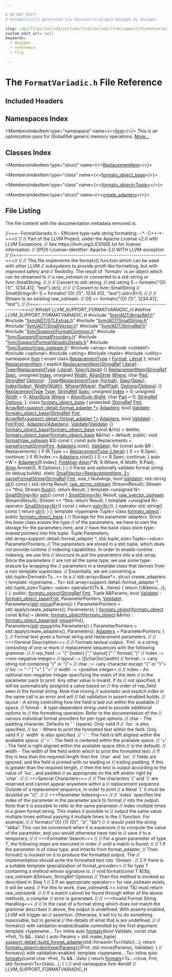```yaml
---

# DO NOT EDIT!
# Automatically generated via docusaurus-plugin-doxygen by Doxygen.

slug: /api/files/include/include/llvm/include/llvm/support/formatvariadic-h
custom_edit_url: null
keywords:
  - doxygen
  - reference
  - file

---
```





# The `FormatVariadic.h` File Reference

<DoxygenPage pluginConfig={pluginConfig}>



## Included Headers

<IncludesList>
<IncludesListItem
  filePath="llvm/ADT/ArrayRef.h"
  permalink="/docs/api/files/include/include/llvm/include/llvm/adt/arrayref-h"
  isLocal="true" />
<IncludesListItem
  filePath="llvm/ADT/STLExtras.h"
  permalink="/docs/api/files/include/include/llvm/include/llvm/adt/stlextras-h"
  isLocal="true" />
<IncludesListItem
  filePath="llvm/ADT/SmallString.h"
  permalink="/docs/api/files/include/include/llvm/include/llvm/adt/smallstring-h"
  isLocal="true" />
<IncludesListItem
  filePath="llvm/ADT/SmallVector.h"
  permalink="/docs/api/files/include/include/llvm/include/llvm/adt/smallvector-h"
  isLocal="true" />
<IncludesListItem
  filePath="llvm/ADT/StringRef.h"
  permalink="/docs/api/files/include/include/llvm/include/llvm/adt/stringref-h"
  isLocal="true" />
<IncludesListItem
  filePath="llvm/Support/FormatCommon.h"
  permalink="/docs/api/files/include/include/llvm/include/llvm/support/formatcommon-h"
  isLocal="true" />
<IncludesListItem
  filePath="llvm/Support/FormatProviders.h"
  permalink="/docs/api/files/include/include/llvm/include/llvm/support/formatproviders-h"
  isLocal="true" />
<IncludesListItem
  filePath="llvm/Support/FormatVariadicDetails.h"
  permalink="/docs/api/files/include/include/llvm/include/llvm/support/formatvariadicdetails-h"
  isLocal="true" />
<IncludesListItem
  filePath="llvm/Support/raw_ostream.h"
  permalink="/docs/api/files/include/include/llvm/include/llvm/support/raw-ostream-h"
  isLocal="true" />
<IncludesListItem
  filePath="array"
  permalink=""
  isLocal="false" />
<IncludesListItem
  filePath="cstddef"
  permalink=""
  isLocal="false" />
<IncludesListItem
  filePath="optional"
  permalink=""
  isLocal="false" />
<IncludesListItem
  filePath="string"
  permalink=""
  isLocal="false" />
<IncludesListItem
  filePath="tuple"
  permalink=""
  isLocal="false" />
<IncludesListItem
  filePath="utility"
  permalink=""
  isLocal="false" />
</IncludesList>

## Namespaces Index

<MembersIndex>

<MembersIndexItem
  type="namespace"
  name={<><a href="/docs/api/namespaces/llvm">llvm</a></>}>
This is an optimization pass for GlobalISel generic memory operations. <a href="/docs/api/namespaces/llvm/#details">More...</a>
</MembersIndexItem>

</MembersIndex>

## Classes Index

<MembersIndex>

<MembersIndexItem
  type="struct"
  name={<><a href="/docs/api/structs/llvm/replacementitem">ReplacementItem</a></>}>
</MembersIndexItem>

<MembersIndexItem
  type="class"
  name={<><a href="/docs/api/classes/llvm/formatv-object-base">formatv_object_base</a></>}>
</MembersIndexItem>

<MembersIndexItem
  type="class"
  name={<><a href="/docs/api/classes/llvm/formatv-object">formatv_object&lt;Tuple&gt;</a></>}>
</MembersIndexItem>

<MembersIndexItem
  type="struct"
  name={<><a href="/docs/api/structs/llvm/formatv-object/create-adapters">create_adapters</a></>}>
</MembersIndexItem>

</MembersIndex>


## File Listing

The file content with the documentation metadata removed is:

<ProgramListing>

<Link id="l00001" /><CodeLine lineNumber="1"><Highlight kind="comment">//===- FormatVariadic.h - Efficient type-safe string formatting --&#42;- C++-&#42;-===//</Highlight><Highlight kind="normal"></Highlight></CodeLine>
<Link id="l00002" /><CodeLine lineNumber="2"><Highlight kind="normal"></Highlight><Highlight kind="comment">//</Highlight><Highlight kind="normal"></Highlight></CodeLine>
<Link id="l00003" /><CodeLine lineNumber="3"><Highlight kind="normal"></Highlight><Highlight kind="comment">// Part of the LLVM Project, under the Apache License v2.0 with LLVM Exceptions.</Highlight><Highlight kind="normal"></Highlight></CodeLine>
<Link id="l00004" /><CodeLine lineNumber="4"><Highlight kind="normal"></Highlight><Highlight kind="comment">// See https://llvm.org/LICENSE.txt for license information.</Highlight><Highlight kind="normal"></Highlight></CodeLine>
<Link id="l00005" /><CodeLine lineNumber="5"><Highlight kind="normal"></Highlight><Highlight kind="comment">// SPDX-License-Identifier: Apache-2.0 WITH LLVM-exception</Highlight><Highlight kind="normal"></Highlight></CodeLine>
<Link id="l00006" /><CodeLine lineNumber="6"><Highlight kind="normal"></Highlight><Highlight kind="comment">//</Highlight><Highlight kind="normal"></Highlight></CodeLine>
<Link id="l00007" /><CodeLine lineNumber="7"><Highlight kind="normal"></Highlight><Highlight kind="comment">//===----------------------------------------------------------------------===//</Highlight><Highlight kind="normal"></Highlight></CodeLine>
<Link id="l00008" /><CodeLine lineNumber="8"><Highlight kind="normal"></Highlight><Highlight kind="comment">//</Highlight><Highlight kind="normal"></Highlight></CodeLine>
<Link id="l00009" /><CodeLine lineNumber="9"><Highlight kind="normal"></Highlight><Highlight kind="comment">// This file implements the formatv() function which can be used with other LLVM</Highlight><Highlight kind="normal"></Highlight></CodeLine>
<Link id="l00010" /><CodeLine lineNumber="10"><Highlight kind="normal"></Highlight><Highlight kind="comment">// subsystems to provide printf-like formatting, but with improved safety and</Highlight><Highlight kind="normal"></Highlight></CodeLine>
<Link id="l00011" /><CodeLine lineNumber="11"><Highlight kind="normal"></Highlight><Highlight kind="comment">// flexibility.  The result of &#96;formatv&#96; is an object which can be streamed to</Highlight><Highlight kind="normal"></Highlight></CodeLine>
<Link id="l00012" /><CodeLine lineNumber="12"><Highlight kind="normal"></Highlight><Highlight kind="comment">// a raw&#95;ostream or converted to a std::string or llvm::SmallString.</Highlight><Highlight kind="normal"></Highlight></CodeLine>
<Link id="l00013" /><CodeLine lineNumber="13"><Highlight kind="normal"></Highlight><Highlight kind="comment">//</Highlight><Highlight kind="normal"></Highlight></CodeLine>
<Link id="l00014" /><CodeLine lineNumber="14"><Highlight kind="normal"></Highlight><Highlight kind="comment">//   // Convert to std::string.</Highlight><Highlight kind="normal"></Highlight></CodeLine>
<Link id="l00015" /><CodeLine lineNumber="15"><Highlight kind="normal"></Highlight><Highlight kind="comment">//   std::string S = formatv(&quot;&#123;0&#125; &#123;1&#125;&quot;, 1234.412, &quot;test&quot;).str();</Highlight><Highlight kind="normal"></Highlight></CodeLine>
<Link id="l00016" /><CodeLine lineNumber="16"><Highlight kind="normal"></Highlight><Highlight kind="comment">//</Highlight><Highlight kind="normal"></Highlight></CodeLine>
<Link id="l00017" /><CodeLine lineNumber="17"><Highlight kind="normal"></Highlight><Highlight kind="comment">//   // Convert to llvm::SmallString</Highlight><Highlight kind="normal"></Highlight></CodeLine>
<Link id="l00018" /><CodeLine lineNumber="18"><Highlight kind="normal"></Highlight><Highlight kind="comment">//   SmallString&lt;8&gt; S = formatv(&quot;&#123;0&#125; &#123;1&#125;&quot;, 1234.412, &quot;test&quot;).sstr&lt;8&gt;();</Highlight><Highlight kind="normal"></Highlight></CodeLine>
<Link id="l00019" /><CodeLine lineNumber="19"><Highlight kind="normal"></Highlight><Highlight kind="comment">//</Highlight><Highlight kind="normal"></Highlight></CodeLine>
<Link id="l00020" /><CodeLine lineNumber="20"><Highlight kind="normal"></Highlight><Highlight kind="comment">//   // Stream to an existing raw&#95;ostream.</Highlight><Highlight kind="normal"></Highlight></CodeLine>
<Link id="l00021" /><CodeLine lineNumber="21"><Highlight kind="normal"></Highlight><Highlight kind="comment">//   OS &lt;&lt; formatv(&quot;&#123;0&#125; &#123;1&#125;&quot;, 1234.412, &quot;test&quot;);</Highlight><Highlight kind="normal"></Highlight></CodeLine>
<Link id="l00022" /><CodeLine lineNumber="22"><Highlight kind="normal"></Highlight><Highlight kind="comment">//</Highlight><Highlight kind="normal"></Highlight></CodeLine>
<Link id="l00023" /><CodeLine lineNumber="23"><Highlight kind="normal"></Highlight><Highlight kind="comment">//===----------------------------------------------------------------------===//</Highlight><Highlight kind="normal"></Highlight></CodeLine>
<Link id="l00024" /><CodeLine lineNumber="24"><Highlight kind="normal"></Highlight></CodeLine>
<Link id="l00025" /><CodeLine lineNumber="25"><Highlight kind="normal"></Highlight><Highlight kind="preprocessor">#ifndef LLVM&#95;SUPPORT&#95;FORMATVARIADIC&#95;H</Highlight><Highlight kind="normal"></Highlight></CodeLine>
<Link id="l00026" /><CodeLine lineNumber="26"><Highlight kind="normal"></Highlight><Highlight kind="preprocessor">#define LLVM&#95;SUPPORT&#95;FORMATVARIADIC&#95;H</Highlight><Highlight kind="normal"></Highlight></CodeLine>
<Link id="l00027" /><CodeLine lineNumber="27"><Highlight kind="normal"></Highlight></CodeLine>
<Link id="l00028" /><CodeLine lineNumber="28"><Highlight kind="normal"></Highlight><Highlight kind="preprocessor">#include &quot;<a href="/docs/api/files/include/include/llvm/include/llvm/adt/arrayref-h">llvm/ADT/ArrayRef.h</a>&quot;</Highlight><Highlight kind="normal"></Highlight></CodeLine>
<Link id="l00029" /><CodeLine lineNumber="29"><Highlight kind="normal"></Highlight><Highlight kind="preprocessor">#include &quot;<a href="/docs/api/files/include/include/llvm/include/llvm/adt/stlextras-h">llvm/ADT/STLExtras.h</a>&quot;</Highlight><Highlight kind="normal"></Highlight></CodeLine>
<Link id="l00030" /><CodeLine lineNumber="30"><Highlight kind="normal"></Highlight><Highlight kind="preprocessor">#include &quot;<a href="/docs/api/files/include/include/llvm/include/llvm/adt/smallstring-h">llvm/ADT/SmallString.h</a>&quot;</Highlight><Highlight kind="normal"></Highlight></CodeLine>
<Link id="l00031" /><CodeLine lineNumber="31"><Highlight kind="normal"></Highlight><Highlight kind="preprocessor">#include &quot;<a href="/docs/api/files/include/include/llvm/include/llvm/adt/smallvector-h">llvm/ADT/SmallVector.h</a>&quot;</Highlight><Highlight kind="normal"></Highlight></CodeLine>
<Link id="l00032" /><CodeLine lineNumber="32"><Highlight kind="normal"></Highlight><Highlight kind="preprocessor">#include &quot;<a href="/docs/api/files/include/include/llvm/include/llvm/adt/stringref-h">llvm/ADT/StringRef.h</a>&quot;</Highlight><Highlight kind="normal"></Highlight></CodeLine>
<Link id="l00033" /><CodeLine lineNumber="33"><Highlight kind="normal"></Highlight><Highlight kind="preprocessor">#include &quot;<a href="/docs/api/files/include/include/llvm/include/llvm/support/formatcommon-h">llvm/Support/FormatCommon.h</a>&quot;</Highlight><Highlight kind="normal"></Highlight></CodeLine>
<Link id="l00034" /><CodeLine lineNumber="34"><Highlight kind="normal"></Highlight><Highlight kind="preprocessor">#include &quot;<a href="/docs/api/files/include/include/llvm/include/llvm/support/formatproviders-h">llvm/Support/FormatProviders.h</a>&quot;</Highlight><Highlight kind="normal"></Highlight></CodeLine>
<Link id="l00035" /><CodeLine lineNumber="35"><Highlight kind="normal"></Highlight><Highlight kind="preprocessor">#include &quot;<a href="/docs/api/files/include/include/llvm/include/llvm/support/formatvariadicdetails-h">llvm/Support/FormatVariadicDetails.h</a>&quot;</Highlight><Highlight kind="normal"></Highlight></CodeLine>
<Link id="l00036" /><CodeLine lineNumber="36"><Highlight kind="normal"></Highlight><Highlight kind="preprocessor">#include &quot;<a href="/docs/api/files/include/include/llvm/include/llvm/support/raw-ostream-h">llvm/Support/raw&#95;ostream.h</a>&quot;</Highlight><Highlight kind="normal"></Highlight></CodeLine>
<Link id="l00037" /><CodeLine lineNumber="37"><Highlight kind="normal"></Highlight><Highlight kind="preprocessor">#include &lt;array&gt;</Highlight><Highlight kind="normal"></Highlight></CodeLine>
<Link id="l00038" /><CodeLine lineNumber="38"><Highlight kind="normal"></Highlight><Highlight kind="preprocessor">#include &lt;cstddef&gt;</Highlight><Highlight kind="normal"></Highlight></CodeLine>
<Link id="l00039" /><CodeLine lineNumber="39"><Highlight kind="normal"></Highlight><Highlight kind="preprocessor">#include &lt;optional&gt;</Highlight><Highlight kind="normal"></Highlight></CodeLine>
<Link id="l00040" /><CodeLine lineNumber="40"><Highlight kind="normal"></Highlight><Highlight kind="preprocessor">#include &lt;string&gt;</Highlight><Highlight kind="normal"></Highlight></CodeLine>
<Link id="l00041" /><CodeLine lineNumber="41"><Highlight kind="normal"></Highlight><Highlight kind="preprocessor">#include &lt;tuple&gt;</Highlight><Highlight kind="normal"></Highlight></CodeLine>
<Link id="l00042" /><CodeLine lineNumber="42"><Highlight kind="normal"></Highlight><Highlight kind="preprocessor">#include &lt;utility&gt;</Highlight><Highlight kind="normal"></Highlight></CodeLine>
<Link id="l00043" /><CodeLine lineNumber="43"><Highlight kind="normal"></Highlight></CodeLine>
<Link id="l00044" /><CodeLine lineNumber="44"><Highlight kind="normal"></Highlight><Highlight kind="keyword">namespace </Highlight><Highlight kind="normal"><a href="/docs/api/namespaces/llvm">llvm</a> &#123;</Highlight></CodeLine>
<Link id="l00045" /><CodeLine lineNumber="45"><Highlight kind="normal"></Highlight></CodeLine>
<Link id="l00046" /><CodeLine lineNumber="46" lineLink="/docs/api/namespaces/llvm/#ab7530cd22b8952cb41774507dd40c6f3a520d0db389f362bf79ef56ca0af3dcab"><Highlight kind="normal"></Highlight><Highlight kind="keyword">enum class</Highlight><Highlight kind="normal"> <a href="/docs/api/namespaces/llvm/#ab7530cd22b8952cb41774507dd40c6f3">ReplacementType</a> &#123; <a href="/docs/api/namespaces/llvm/#ab7530cd22b8952cb41774507dd40c6f3a520d0db389f362bf79ef56ca0af3dcab">Format</a>, <a href="/docs/api/namespaces/llvm/#ab7530cd22b8952cb41774507dd40c6f3ad7da1b76e5799f53a399b7a96ba67437">Literal</a> &#125;;</Highlight></CodeLine>
<Link id="l00047" /><CodeLine lineNumber="47"><Highlight kind="normal"></Highlight></CodeLine>
<Link id="l00048" /><CodeLine lineNumber="48" lineLink="/docs/api/structs/llvm/replacementitem"><Highlight kind="normal"></Highlight><Highlight kind="keyword">struct </Highlight><Highlight kind="normal"><a href="/docs/api/structs/llvm/replacementitem/#a50fb2c8a5cad6f67e1480022a3c579ef">ReplacementItem</a> &#123;</Highlight></CodeLine>
<Link id="l00049" /><CodeLine lineNumber="49" lineLink="/docs/api/structs/llvm/replacementitem/#a50fb2c8a5cad6f67e1480022a3c579ef"><Highlight kind="normal">  </Highlight><Highlight kind="keyword">explicit</Highlight><Highlight kind="normal"> <a href="/docs/api/structs/llvm/replacementitem/#a50fb2c8a5cad6f67e1480022a3c579ef">ReplacementItem</a>(<a href="/docs/api/classes/llvm/stringref">StringRef</a> <a href="/docs/api/namespaces/llvm/#ab7530cd22b8952cb41774507dd40c6f3ad7da1b76e5799f53a399b7a96ba67437">Literal</a>)</Highlight></CodeLine>
<Link id="l00050" /><CodeLine lineNumber="50"><Highlight kind="normal">      : <a href="/docs/api/structs/llvm/replacementitem/#aecd8934ecbef278d0bc51e2882329742">Type</a>(<a href="/docs/api/namespaces/llvm/#ab7530cd22b8952cb41774507dd40c6f3">ReplacementType</a>::<a href="/docs/api/namespaces/llvm/#ab7530cd22b8952cb41774507dd40c6f3ad7da1b76e5799f53a399b7a96ba67437">Literal</a>), <a href="/docs/api/structs/llvm/replacementitem/#af74d1bc812fb5e29c9d62214bfda267e">Spec</a>(<a href="/docs/api/namespaces/llvm/#ab7530cd22b8952cb41774507dd40c6f3ad7da1b76e5799f53a399b7a96ba67437">Literal</a>) &#123;&#125;</Highlight></CodeLine>
<Link id="l00051" /><CodeLine lineNumber="51" lineLink="/docs/api/structs/llvm/replacementitem/#ad01e73463b1e61aa46ad4500058dde88"><Highlight kind="normal">  <a href="/docs/api/structs/llvm/replacementitem/#ad01e73463b1e61aa46ad4500058dde88">ReplacementItem</a>(<a href="/docs/api/classes/llvm/stringref">StringRef</a> <a href="/docs/api/structs/llvm/replacementitem/#af74d1bc812fb5e29c9d62214bfda267e">Spec</a>, </Highlight><Highlight kind="keywordtype">unsigned</Highlight><Highlight kind="normal"> <a href="/docs/api/structs/llvm/replacementitem/#a15b126dea4b958287fbf7082a5b07810">Index</a>, </Highlight><Highlight kind="keywordtype">unsigned</Highlight><Highlight kind="normal"> <a href="/docs/api/structs/llvm/replacementitem/#a7713c86ec87c24d10b938ce323d70858">Width</a>,</Highlight></CodeLine>
<Link id="l00052" /><CodeLine lineNumber="52"><Highlight kind="normal">                  <a href="/docs/api/namespaces/llvm/#a2554a96c67bdd7d0a62855a844ec55b0">AlignStyle</a> <a href="/docs/api/structs/llvm/replacementitem/#a90e110a31237911dc9a78bfe5d054be6">Where</a>, </Highlight><Highlight kind="keywordtype">char</Highlight><Highlight kind="normal"> <a href="/docs/api/structs/llvm/replacementitem/#acf1f31c89c9525af4f2168c8d240a5cb">Pad</a>, <a href="/docs/api/classes/llvm/stringref">StringRef</a> <a href="/docs/api/structs/llvm/replacementitem/#a635fe74171d923f4b96088492bf1d488">Options</a>)</Highlight></CodeLine>
<Link id="l00053" /><CodeLine lineNumber="53"><Highlight kind="normal">      : <a href="/docs/api/structs/llvm/replacementitem/#aecd8934ecbef278d0bc51e2882329742">Type</a>(<a href="/docs/api/namespaces/llvm/#ab7530cd22b8952cb41774507dd40c6f3">ReplacementType</a>::<a href="/docs/api/namespaces/llvm/#ab7530cd22b8952cb41774507dd40c6f3a520d0db389f362bf79ef56ca0af3dcab">Format</a>), <a href="/docs/api/structs/llvm/replacementitem/#af74d1bc812fb5e29c9d62214bfda267e">Spec</a>(<a href="/docs/api/structs/llvm/replacementitem/#af74d1bc812fb5e29c9d62214bfda267e">Spec</a>), <a href="/docs/api/structs/llvm/replacementitem/#a15b126dea4b958287fbf7082a5b07810">Index</a>(<a href="/docs/api/structs/llvm/replacementitem/#a15b126dea4b958287fbf7082a5b07810">Index</a>), <a href="/docs/api/structs/llvm/replacementitem/#a7713c86ec87c24d10b938ce323d70858">Width</a>(<a href="/docs/api/structs/llvm/replacementitem/#a7713c86ec87c24d10b938ce323d70858">Width</a>),</Highlight></CodeLine>
<Link id="l00054" /><CodeLine lineNumber="54"><Highlight kind="normal">        <a href="/docs/api/structs/llvm/replacementitem/#a90e110a31237911dc9a78bfe5d054be6">Where</a>(<a href="/docs/api/structs/llvm/replacementitem/#a90e110a31237911dc9a78bfe5d054be6">Where</a>), <a href="/docs/api/structs/llvm/replacementitem/#acf1f31c89c9525af4f2168c8d240a5cb">Pad</a>(<a href="/docs/api/structs/llvm/replacementitem/#acf1f31c89c9525af4f2168c8d240a5cb">Pad</a>), <a href="/docs/api/structs/llvm/replacementitem/#a635fe74171d923f4b96088492bf1d488">Options</a>(<a href="/docs/api/structs/llvm/replacementitem/#a635fe74171d923f4b96088492bf1d488">Options</a>) &#123;&#125;</Highlight></CodeLine>
<Link id="l00055" /><CodeLine lineNumber="55"><Highlight kind="normal"></Highlight></CodeLine>
<Link id="l00056" /><CodeLine lineNumber="56" lineLink="/docs/api/structs/llvm/replacementitem/#aecd8934ecbef278d0bc51e2882329742"><Highlight kind="normal">  <a href="/docs/api/namespaces/llvm/#ab7530cd22b8952cb41774507dd40c6f3">ReplacementType</a> <a href="/docs/api/structs/llvm/replacementitem/#aecd8934ecbef278d0bc51e2882329742">Type</a>;</Highlight></CodeLine>
<Link id="l00057" /><CodeLine lineNumber="57" lineLink="/docs/api/structs/llvm/replacementitem/#af74d1bc812fb5e29c9d62214bfda267e"><Highlight kind="normal">  <a href="/docs/api/classes/llvm/stringref">StringRef</a> <a href="/docs/api/structs/llvm/replacementitem/#af74d1bc812fb5e29c9d62214bfda267e">Spec</a>;</Highlight></CodeLine>
<Link id="l00058" /><CodeLine lineNumber="58" lineLink="/docs/api/structs/llvm/replacementitem/#a15b126dea4b958287fbf7082a5b07810"><Highlight kind="normal">  </Highlight><Highlight kind="keywordtype">unsigned</Highlight><Highlight kind="normal"> <a href="/docs/api/structs/llvm/replacementitem/#a15b126dea4b958287fbf7082a5b07810">Index</a> = 0;</Highlight></CodeLine>
<Link id="l00059" /><CodeLine lineNumber="59" lineLink="/docs/api/structs/llvm/replacementitem/#a7713c86ec87c24d10b938ce323d70858"><Highlight kind="normal">  </Highlight><Highlight kind="keywordtype">unsigned</Highlight><Highlight kind="normal"> <a href="/docs/api/structs/llvm/replacementitem/#a7713c86ec87c24d10b938ce323d70858">Width</a> = 0;</Highlight></CodeLine>
<Link id="l00060" /><CodeLine lineNumber="60" lineLink="/docs/api/structs/llvm/replacementitem/#a90e110a31237911dc9a78bfe5d054be6"><Highlight kind="normal">  <a href="/docs/api/namespaces/llvm/#a2554a96c67bdd7d0a62855a844ec55b0">AlignStyle</a> <a href="/docs/api/structs/llvm/replacementitem/#a90e110a31237911dc9a78bfe5d054be6">Where</a> = <a href="/docs/api/namespaces/llvm/#a2554a96c67bdd7d0a62855a844ec55b0a92b09c7c48c520c3c55e497875da437c">AlignStyle::Right</a>;</Highlight></CodeLine>
<Link id="l00061" /><CodeLine lineNumber="61" lineLink="/docs/api/structs/llvm/replacementitem/#acf1f31c89c9525af4f2168c8d240a5cb"><Highlight kind="normal">  </Highlight><Highlight kind="keywordtype">char</Highlight><Highlight kind="normal"> <a href="/docs/api/structs/llvm/replacementitem/#acf1f31c89c9525af4f2168c8d240a5cb">Pad</a> = 0;</Highlight></CodeLine>
<Link id="l00062" /><CodeLine lineNumber="62" lineLink="/docs/api/structs/llvm/replacementitem/#a635fe74171d923f4b96088492bf1d488"><Highlight kind="normal">  <a href="/docs/api/classes/llvm/stringref">StringRef</a> <a href="/docs/api/structs/llvm/replacementitem/#a635fe74171d923f4b96088492bf1d488">Options</a>;</Highlight></CodeLine>
<Link id="l00063" /><CodeLine lineNumber="63"><Highlight kind="normal">&#125;;</Highlight></CodeLine>
<Link id="l00064" /><CodeLine lineNumber="64"><Highlight kind="normal"></Highlight></CodeLine>
<Link id="l00065" /><CodeLine lineNumber="65" lineLink="/docs/api/classes/llvm/formatv-object-base"><Highlight kind="normal"></Highlight><Highlight kind="keyword">class </Highlight><Highlight kind="normal"><a href="/docs/api/classes/llvm/formatv-object-base/#a5ecf8eb658bde7495b1e140fc67668d4">formatv&#95;object&#95;base</a> &#123;</Highlight></CodeLine>
<Link id="l00066" /><CodeLine lineNumber="66"><Highlight kind="normal"></Highlight><Highlight kind="keyword">protected</Highlight><Highlight kind="normal">:</Highlight></CodeLine>
<Link id="l00067" /><CodeLine lineNumber="67" lineLink="/docs/api/classes/llvm/formatv-object-base/#a454b6b825ab87db9fd04519ef66825dd"><Highlight kind="normal">  <a href="/docs/api/classes/llvm/stringref">StringRef</a> <a href="/docs/api/classes/llvm/formatv-object-base/#a454b6b825ab87db9fd04519ef66825dd">Fmt</a>;</Highlight></CodeLine>
<Link id="l00068" /><CodeLine lineNumber="68" lineLink="/docs/api/classes/llvm/formatv-object-base/#a9c3d07d59e6f327f85e31c78a38db685"><Highlight kind="normal">  <a href="/docs/api/classes/llvm/arrayref">ArrayRef&lt;support::detail::format&#95;adapter &#42;&gt;</a> <a href="/docs/api/classes/llvm/formatv-object-base/#a9c3d07d59e6f327f85e31c78a38db685">Adapters</a>;</Highlight></CodeLine>
<Link id="l00069" /><CodeLine lineNumber="69" lineLink="/docs/api/classes/llvm/formatv-object-base/#a03e52ddd60b2a1047b17ad0c5c5122dc"><Highlight kind="normal">  </Highlight><Highlight kind="keywordtype">bool</Highlight><Highlight kind="normal"> <a href="/docs/api/classes/llvm/formatv-object-base/#a03e52ddd60b2a1047b17ad0c5c5122dc">Validate</a>;</Highlight></CodeLine>
<Link id="l00070" /><CodeLine lineNumber="70"><Highlight kind="normal"></Highlight></CodeLine>
<Link id="l00071" /><CodeLine lineNumber="71" lineLink="/docs/api/classes/llvm/formatv-object-base/#a5ecf8eb658bde7495b1e140fc67668d4"><Highlight kind="normal">  <a href="/docs/api/classes/llvm/formatv-object-base/#a5ecf8eb658bde7495b1e140fc67668d4">formatv&#95;object&#95;base</a>(<a href="/docs/api/classes/llvm/stringref">StringRef</a> <a href="/docs/api/classes/llvm/formatv-object-base/#a454b6b825ab87db9fd04519ef66825dd">Fmt</a>,</Highlight></CodeLine>
<Link id="l00072" /><CodeLine lineNumber="72"><Highlight kind="normal">                      <a href="/docs/api/classes/llvm/arrayref">ArrayRef&lt;support::detail::format&#95;adapter &#42;&gt;</a> <a href="/docs/api/classes/llvm/formatv-object-base/#a9c3d07d59e6f327f85e31c78a38db685">Adapters</a>,</Highlight></CodeLine>
<Link id="l00073" /><CodeLine lineNumber="73"><Highlight kind="normal">                      </Highlight><Highlight kind="keywordtype">bool</Highlight><Highlight kind="normal"> <a href="/docs/api/classes/llvm/formatv-object-base/#a03e52ddd60b2a1047b17ad0c5c5122dc">Validate</a>)</Highlight></CodeLine>
<Link id="l00074" /><CodeLine lineNumber="74"><Highlight kind="normal">      : <a href="/docs/api/classes/llvm/formatv-object-base/#a454b6b825ab87db9fd04519ef66825dd">Fmt</a>(<a href="/docs/api/classes/llvm/formatv-object-base/#a454b6b825ab87db9fd04519ef66825dd">Fmt</a>), <a href="/docs/api/classes/llvm/formatv-object-base/#a9c3d07d59e6f327f85e31c78a38db685">Adapters</a>(<a href="/docs/api/classes/llvm/formatv-object-base/#a9c3d07d59e6f327f85e31c78a38db685">Adapters</a>), <a href="/docs/api/classes/llvm/formatv-object-base/#a03e52ddd60b2a1047b17ad0c5c5122dc">Validate</a>(<a href="/docs/api/classes/llvm/formatv-object-base/#a03e52ddd60b2a1047b17ad0c5c5122dc">Validate</a>) &#123;&#125;</Highlight></CodeLine>
<Link id="l00075" /><CodeLine lineNumber="75"><Highlight kind="normal"></Highlight></CodeLine>
<Link id="l00076" /><CodeLine lineNumber="76" lineLink="/docs/api/classes/llvm/formatv-object-base/#aa5c21ad581f8118b36c74491bb6e6e55"><Highlight kind="normal">  <a href="/docs/api/classes/llvm/formatv-object-base/#aa5c21ad581f8118b36c74491bb6e6e55">formatv&#95;object&#95;base</a>(<a href="/docs/api/classes/llvm/formatv-object-base/#a5ecf8eb658bde7495b1e140fc67668d4">formatv&#95;object&#95;base</a> </Highlight><Highlight kind="keyword">const</Highlight><Highlight kind="normal"> &amp;rhs) = </Highlight><Highlight kind="keyword">delete</Highlight><Highlight kind="normal">;</Highlight></CodeLine>
<Link id="l00077" /><CodeLine lineNumber="77" lineLink="/docs/api/classes/llvm/formatv-object-base/#a1fbeebe4e188bdddf6cfec3f89f7c6fd"><Highlight kind="normal">  <a href="/docs/api/classes/llvm/formatv-object-base/#a1fbeebe4e188bdddf6cfec3f89f7c6fd">formatv&#95;object&#95;base</a>(<a href="/docs/api/classes/llvm/formatv-object-base/#a5ecf8eb658bde7495b1e140fc67668d4">formatv&#95;object&#95;base</a> &amp;&amp;rhs) = </Highlight><Highlight kind="keywordflow">default</Highlight><Highlight kind="normal">;</Highlight></CodeLine>
<Link id="l00078" /><CodeLine lineNumber="78"><Highlight kind="normal"></Highlight></CodeLine>
<Link id="l00079" /><CodeLine lineNumber="79"><Highlight kind="normal"></Highlight><Highlight kind="keyword">public</Highlight><Highlight kind="normal">:</Highlight></CodeLine>
<Link id="l00080" /><CodeLine lineNumber="80" lineLink="/docs/api/classes/llvm/formatv-object-base/#a1909dc6f7823cf0b4c30885197406471"><Highlight kind="normal">  </Highlight><Highlight kind="keywordtype">void</Highlight><Highlight kind="normal"> <a href="/docs/api/classes/llvm/formatv-object-base/#a1909dc6f7823cf0b4c30885197406471">format</a>(<a href="/docs/api/classes/llvm/raw-ostream">raw&#95;ostream</a> &amp;S)</Highlight><Highlight kind="keyword"> const </Highlight><Highlight kind="normal">&#123;</Highlight></CodeLine>
<Link id="l00081" /><CodeLine lineNumber="81"><Highlight kind="normal">    </Highlight><Highlight kind="keyword">const</Highlight><Highlight kind="normal"> </Highlight><Highlight kind="keyword">auto</Highlight><Highlight kind="normal"> Replacements = <a href="/docs/api/classes/llvm/formatv-object-base/#a3daaa42a47524368df5608cccd1f6b66">parseFormatString</a>(<a href="/docs/api/classes/llvm/formatv-object-base/#a454b6b825ab87db9fd04519ef66825dd">Fmt</a>, <a href="/docs/api/classes/llvm/formatv-object-base/#a9c3d07d59e6f327f85e31c78a38db685">Adapters</a>.size(), <a href="/docs/api/classes/llvm/formatv-object-base/#a03e52ddd60b2a1047b17ad0c5c5122dc">Validate</a>);</Highlight></CodeLine>
<Link id="l00082" /><CodeLine lineNumber="82"><Highlight kind="normal">    </Highlight><Highlight kind="keywordflow">for</Highlight><Highlight kind="normal"> (</Highlight><Highlight kind="keyword">const</Highlight><Highlight kind="normal"> </Highlight><Highlight kind="keyword">auto</Highlight><Highlight kind="normal"> &amp;R : Replacements) &#123;</Highlight></CodeLine>
<Link id="l00083" /><CodeLine lineNumber="83"><Highlight kind="normal">      </Highlight><Highlight kind="keywordflow">if</Highlight><Highlight kind="normal"> (R.Type == <a href="/docs/api/namespaces/llvm/#ab7530cd22b8952cb41774507dd40c6f3ad7da1b76e5799f53a399b7a96ba67437">ReplacementType::Literal</a>) &#123;</Highlight></CodeLine>
<Link id="l00084" /><CodeLine lineNumber="84"><Highlight kind="normal">        S &lt;&lt; R.Spec;</Highlight></CodeLine>
<Link id="l00085" /><CodeLine lineNumber="85"><Highlight kind="normal">        </Highlight><Highlight kind="keywordflow">continue</Highlight><Highlight kind="normal">;</Highlight></CodeLine>
<Link id="l00086" /><CodeLine lineNumber="86"><Highlight kind="normal">      &#125;</Highlight></CodeLine>
<Link id="l00087" /><CodeLine lineNumber="87"><Highlight kind="normal">      </Highlight><Highlight kind="keywordflow">if</Highlight><Highlight kind="normal"> (R.Index &gt;= <a href="/docs/api/classes/llvm/formatv-object-base/#a9c3d07d59e6f327f85e31c78a38db685">Adapters</a>.size()) &#123;</Highlight></CodeLine>
<Link id="l00088" /><CodeLine lineNumber="88"><Highlight kind="normal">        S &lt;&lt; R.Spec;</Highlight></CodeLine>
<Link id="l00089" /><CodeLine lineNumber="89"><Highlight kind="normal">        </Highlight><Highlight kind="keywordflow">continue</Highlight><Highlight kind="normal">;</Highlight></CodeLine>
<Link id="l00090" /><CodeLine lineNumber="90"><Highlight kind="normal">      &#125;</Highlight></CodeLine>
<Link id="l00091" /><CodeLine lineNumber="91"><Highlight kind="normal"></Highlight></CodeLine>
<Link id="l00092" /><CodeLine lineNumber="92"><Highlight kind="normal">      </Highlight><Highlight kind="keyword">auto</Highlight><Highlight kind="normal"> &#42;W = <a href="/docs/api/classes/llvm/formatv-object-base/#a9c3d07d59e6f327f85e31c78a38db685">Adapters</a>&#91;R.Index&#93;;</Highlight></CodeLine>
<Link id="l00093" /><CodeLine lineNumber="93"><Highlight kind="normal"></Highlight></CodeLine>
<Link id="l00094" /><CodeLine lineNumber="94"><Highlight kind="normal">      <a href="/docs/api/structs/llvm/fmtalign">FmtAlign</a> <a href="/docs/api/structs/llvm/align">Align</a>(&#42;W, R.Where, R.Width, R.Pad);</Highlight></CodeLine>
<Link id="l00095" /><CodeLine lineNumber="95"><Highlight kind="normal">      <a href="/docs/api/structs/llvm/align">Align</a>.format(S, R.Options);</Highlight></CodeLine>
<Link id="l00096" /><CodeLine lineNumber="96"><Highlight kind="normal">    &#125;</Highlight></CodeLine>
<Link id="l00097" /><CodeLine lineNumber="97"><Highlight kind="normal">  &#125;</Highlight></CodeLine>
<Link id="l00098" /><CodeLine lineNumber="98"><Highlight kind="normal"></Highlight></CodeLine>
<Link id="l00099" /><CodeLine lineNumber="99"><Highlight kind="normal">  </Highlight><Highlight kind="comment">// Parse and optionally validate format string (in debug builds).</Highlight><Highlight kind="normal"></Highlight></CodeLine>
<Link id="l00100" /><CodeLine lineNumber="100"><Highlight kind="normal">  </Highlight><Highlight kind="keyword">static</Highlight><Highlight kind="normal"> <a href="/docs/api/classes/llvm/smallvector">SmallVector&lt;ReplacementItem, 2&gt;</a></Highlight></CodeLine>
<Link id="l00101" /><CodeLine lineNumber="101"><Highlight kind="normal">  <a href="/docs/api/classes/llvm/formatv-object-base/#a3daaa42a47524368df5608cccd1f6b66">parseFormatString</a>(<a href="/docs/api/classes/llvm/stringref">StringRef</a> <a href="/docs/api/classes/llvm/formatv-object-base/#a454b6b825ab87db9fd04519ef66825dd">Fmt</a>, </Highlight><Highlight kind="keywordtype">size&#95;t</Highlight><Highlight kind="normal"> NumArgs, </Highlight><Highlight kind="keywordtype">bool</Highlight><Highlight kind="normal"> <a href="/docs/api/classes/llvm/formatv-object-base/#a03e52ddd60b2a1047b17ad0c5c5122dc">Validate</a>);</Highlight></CodeLine>
<Link id="l00102" /><CodeLine lineNumber="102"><Highlight kind="normal"></Highlight></CodeLine>
<Link id="l00103" /><CodeLine lineNumber="103" lineLink="/docs/api/classes/llvm/formatv-object-base/#aaaf577b5205c929de4042770a32a9517"><Highlight kind="normal">  std::string <a href="/docs/api/classes/llvm/formatv-object-base/#aaaf577b5205c929de4042770a32a9517">str</a>()</Highlight><Highlight kind="keyword"> const </Highlight><Highlight kind="normal">&#123;</Highlight></CodeLine>
<Link id="l00104" /><CodeLine lineNumber="104"><Highlight kind="normal">    std::string Result;</Highlight></CodeLine>
<Link id="l00105" /><CodeLine lineNumber="105"><Highlight kind="normal">    <a href="/docs/api/classes/llvm/raw-string-ostream">raw&#95;string&#95;ostream</a> Stream(Result);</Highlight></CodeLine>
<Link id="l00106" /><CodeLine lineNumber="106"><Highlight kind="normal">    Stream &lt;&lt; &#42;</Highlight><Highlight kind="keyword">this</Highlight><Highlight kind="normal">;</Highlight></CodeLine>
<Link id="l00107" /><CodeLine lineNumber="107"><Highlight kind="normal">    Stream.<a href="/docs/api/classes/llvm/raw-ostream/#a520bdf57dfe3e73abb53d482893f0a27">flush</a>();</Highlight></CodeLine>
<Link id="l00108" /><CodeLine lineNumber="108"><Highlight kind="normal">    </Highlight><Highlight kind="keywordflow">return</Highlight><Highlight kind="normal"> Result;</Highlight></CodeLine>
<Link id="l00109" /><CodeLine lineNumber="109"><Highlight kind="normal">  &#125;</Highlight></CodeLine>
<Link id="l00110" /><CodeLine lineNumber="110"><Highlight kind="normal"></Highlight></CodeLine>
<Link id="l00111" /><CodeLine lineNumber="111" lineLink="/docs/api/classes/llvm/formatv-object-base/#ac64f67e3ce4b19a97cf56329d93808f7"><Highlight kind="normal">  </Highlight><Highlight kind="keyword">template</Highlight><Highlight kind="normal"> &lt;</Highlight><Highlight kind="keywordtype">unsigned</Highlight><Highlight kind="normal"> N&gt; <a href="/docs/api/classes/llvm/smallstring">SmallString&lt;N&gt;</a> <a href="/docs/api/classes/llvm/formatv-object-base/#ac64f67e3ce4b19a97cf56329d93808f7">sstr</a>()</Highlight><Highlight kind="keyword"> const </Highlight><Highlight kind="normal">&#123;</Highlight></CodeLine>
<Link id="l00112" /><CodeLine lineNumber="112"><Highlight kind="normal">    <a href="/docs/api/classes/llvm/smallstring">SmallString&lt;N&gt;</a> Result;</Highlight></CodeLine>
<Link id="l00113" /><CodeLine lineNumber="113"><Highlight kind="normal">    <a href="/docs/api/classes/llvm/raw-svector-ostream">raw&#95;svector&#95;ostream</a> Stream(Result);</Highlight></CodeLine>
<Link id="l00114" /><CodeLine lineNumber="114"><Highlight kind="normal">    Stream &lt;&lt; &#42;</Highlight><Highlight kind="keyword">this</Highlight><Highlight kind="normal">;</Highlight></CodeLine>
<Link id="l00115" /><CodeLine lineNumber="115"><Highlight kind="normal">    </Highlight><Highlight kind="keywordflow">return</Highlight><Highlight kind="normal"> Result;</Highlight></CodeLine>
<Link id="l00116" /><CodeLine lineNumber="116"><Highlight kind="normal">  &#125;</Highlight></CodeLine>
<Link id="l00117" /><CodeLine lineNumber="117"><Highlight kind="normal"></Highlight></CodeLine>
<Link id="l00118" /><CodeLine lineNumber="118" lineLink="/docs/api/classes/llvm/formatv-object-base/#a049f9b544d4b25131f1315ade59ae85c"><Highlight kind="normal">  </Highlight><Highlight kind="keyword">template</Highlight><Highlight kind="normal"> &lt;</Highlight><Highlight kind="keywordtype">unsigned</Highlight><Highlight kind="normal"> N&gt; </Highlight><Highlight kind="keyword">operator</Highlight><Highlight kind="normal"> <a href="/docs/api/classes/llvm/smallstring">SmallString&lt;N&gt;</a>()</Highlight><Highlight kind="keyword"> const </Highlight><Highlight kind="normal">&#123; </Highlight><Highlight kind="keywordflow">return</Highlight><Highlight kind="normal"> <a href="/docs/api/classes/llvm/formatv-object-base/#ac64f67e3ce4b19a97cf56329d93808f7">sstr&lt;N&gt;</a>(); &#125;</Highlight></CodeLine>
<Link id="l00119" /><CodeLine lineNumber="119"><Highlight kind="normal"></Highlight></CodeLine>
<Link id="l00120" /><CodeLine lineNumber="120" lineLink="/docs/api/classes/llvm/formatv-object-base/#a55fca63540d9b9771aab2e2ef22102cd"><Highlight kind="normal">  </Highlight><Highlight kind="keyword">operator</Highlight><Highlight kind="normal"> std::string()</Highlight><Highlight kind="keyword"> const </Highlight><Highlight kind="normal">&#123; </Highlight><Highlight kind="keywordflow">return</Highlight><Highlight kind="normal"> <a href="/docs/api/classes/llvm/formatv-object-base/#aaaf577b5205c929de4042770a32a9517">str</a>(); &#125;</Highlight></CodeLine>
<Link id="l00121" /><CodeLine lineNumber="121"><Highlight kind="normal">&#125;;</Highlight></CodeLine>
<Link id="l00122" /><CodeLine lineNumber="122"><Highlight kind="normal"></Highlight></CodeLine>
<Link id="l00123" /><CodeLine lineNumber="123" lineLink="/docs/api/classes/llvm/formatv-object"><Highlight kind="normal"></Highlight><Highlight kind="keyword">template</Highlight><Highlight kind="normal"> &lt;</Highlight><Highlight kind="keyword">typename</Highlight><Highlight kind="normal"> Tuple&gt; </Highlight><Highlight kind="keyword">class </Highlight><Highlight kind="normal"><a href="/docs/api/classes/llvm/formatv-object/#a974591deeb830e3934264cf6b34fefbe">formatv&#95;object</a> : </Highlight><Highlight kind="keyword">public</Highlight><Highlight kind="normal"> <a href="/docs/api/classes/llvm/formatv-object-base/#a5ecf8eb658bde7495b1e140fc67668d4">formatv&#95;object&#95;base</a> &#123;</Highlight></CodeLine>
<Link id="l00124" /><CodeLine lineNumber="124"><Highlight kind="normal">  </Highlight><Highlight kind="comment">// Storage for the parameter adapters.  Since the base class erases the type</Highlight><Highlight kind="normal"></Highlight></CodeLine>
<Link id="l00125" /><CodeLine lineNumber="125"><Highlight kind="normal">  </Highlight><Highlight kind="comment">// of the parameters, we have to own the storage for the parameters here, and</Highlight><Highlight kind="normal"></Highlight></CodeLine>
<Link id="l00126" /><CodeLine lineNumber="126"><Highlight kind="normal">  </Highlight><Highlight kind="comment">// have the base class store type-erased pointers into this tuple.</Highlight><Highlight kind="normal"></Highlight></CodeLine>
<Link id="l00127" /><CodeLine lineNumber="127"><Highlight kind="normal">  Tuple Parameters;</Highlight></CodeLine>
<Link id="l00128" /><CodeLine lineNumber="128"><Highlight kind="normal">  std::array&lt;support::detail::format&#95;adapter &#42;, std::tuple&#95;size&lt;Tuple&gt;::value&gt;</Highlight></CodeLine>
<Link id="l00129" /><CodeLine lineNumber="129"><Highlight kind="normal">      ParameterPointers;</Highlight></CodeLine>
<Link id="l00130" /><CodeLine lineNumber="130"><Highlight kind="normal"></Highlight></CodeLine>
<Link id="l00131" /><CodeLine lineNumber="131"><Highlight kind="normal">  </Highlight><Highlight kind="comment">// The parameters are stored in a std::tuple, which does not provide runtime</Highlight><Highlight kind="normal"></Highlight></CodeLine>
<Link id="l00132" /><CodeLine lineNumber="132"><Highlight kind="normal">  </Highlight><Highlight kind="comment">// indexing capabilities.  In order to enable runtime indexing, we use this</Highlight><Highlight kind="normal"></Highlight></CodeLine>
<Link id="l00133" /><CodeLine lineNumber="133"><Highlight kind="normal">  </Highlight><Highlight kind="comment">// structure to put the parameters into a std::array.  Since the parameters</Highlight><Highlight kind="normal"></Highlight></CodeLine>
<Link id="l00134" /><CodeLine lineNumber="134"><Highlight kind="normal">  </Highlight><Highlight kind="comment">// are not all the same type, we use some type-erasure by wrapping the</Highlight><Highlight kind="normal"></Highlight></CodeLine>
<Link id="l00135" /><CodeLine lineNumber="135"><Highlight kind="normal">  </Highlight><Highlight kind="comment">// parameters in a template class that derives from a non-template superclass.</Highlight><Highlight kind="normal"></Highlight></CodeLine>
<Link id="l00136" /><CodeLine lineNumber="136"><Highlight kind="normal">  </Highlight><Highlight kind="comment">// Essentially, we are converting a std::tuple&lt;Derived&lt;Ts...&gt;&gt; to a</Highlight><Highlight kind="normal"></Highlight></CodeLine>
<Link id="l00137" /><CodeLine lineNumber="137"><Highlight kind="normal">  </Highlight><Highlight kind="comment">// std::array&lt;Base&#42;&gt;.</Highlight><Highlight kind="normal"></Highlight></CodeLine>
<Link id="l00138" /><CodeLine lineNumber="138"><Highlight kind="normal">  </Highlight><Highlight kind="keyword">struct </Highlight><Highlight kind="normal">create&#95;adapters &#123;</Highlight></CodeLine>
<Link id="l00139" /><CodeLine lineNumber="139"><Highlight kind="normal">    </Highlight><Highlight kind="keyword">template</Highlight><Highlight kind="normal"> &lt;</Highlight><Highlight kind="keyword">typename</Highlight><Highlight kind="normal">... Ts&gt;</Highlight></CodeLine>
<Link id="l00140" /><CodeLine lineNumber="140"><Highlight kind="normal">    std::array&lt;support::detail::format&#95;adapter &#42;, std::tuple&#95;size&lt;Tuple&gt;::value&gt;</Highlight></CodeLine>
<Link id="l00141" /><CodeLine lineNumber="141"><Highlight kind="normal">    operator()(Ts &amp;...Items) &#123;</Highlight></CodeLine>
<Link id="l00142" /><CodeLine lineNumber="142"><Highlight kind="normal">      </Highlight><Highlight kind="keywordflow">return</Highlight><Highlight kind="normal"> &#123;&#123;&amp;Items...&#125;&#125;;</Highlight></CodeLine>
<Link id="l00143" /><CodeLine lineNumber="143"><Highlight kind="normal">    &#125;</Highlight></CodeLine>
<Link id="l00144" /><CodeLine lineNumber="144"><Highlight kind="normal">  &#125;;</Highlight></CodeLine>
<Link id="l00145" /><CodeLine lineNumber="145"><Highlight kind="normal"></Highlight></CodeLine>
<Link id="l00146" /><CodeLine lineNumber="146"><Highlight kind="normal"></Highlight><Highlight kind="keyword">public</Highlight><Highlight kind="normal">:</Highlight></CodeLine>
<Link id="l00147" /><CodeLine lineNumber="147" lineLink="/docs/api/classes/llvm/formatv-object/#a974591deeb830e3934264cf6b34fefbe"><Highlight kind="normal">  <a href="/docs/api/classes/llvm/formatv-object/#a974591deeb830e3934264cf6b34fefbe">formatv&#95;object</a>(<a href="/docs/api/classes/llvm/stringref">StringRef</a> <a href="/docs/api/classes/llvm/formatv-object-base/#a454b6b825ab87db9fd04519ef66825dd">Fmt</a>, Tuple &amp;&amp;Params, </Highlight><Highlight kind="keywordtype">bool</Highlight><Highlight kind="normal"> <a href="/docs/api/classes/llvm/formatv-object-base/#a03e52ddd60b2a1047b17ad0c5c5122dc">Validate</a>)</Highlight></CodeLine>
<Link id="l00148" /><CodeLine lineNumber="148"><Highlight kind="normal">      : <a href="/docs/api/classes/llvm/formatv-object-base/#a5ecf8eb658bde7495b1e140fc67668d4">formatv&#95;object&#95;base</a>(<a href="/docs/api/classes/llvm/formatv-object-base/#a454b6b825ab87db9fd04519ef66825dd">Fmt</a>, ParameterPointers, <a href="/docs/api/classes/llvm/formatv-object-base/#a03e52ddd60b2a1047b17ad0c5c5122dc">Validate</a>),</Highlight></CodeLine>
<Link id="l00149" /><CodeLine lineNumber="149"><Highlight kind="normal">        Parameters(<a href="/docs/api/namespaces/std">std</a>::<a href="/docs/api/namespaces/llvm/#abfc9c7ecf70f66901e439f7c04ef3dbb">move</a>(Params)) &#123;</Highlight></CodeLine>
<Link id="l00150" /><CodeLine lineNumber="150"><Highlight kind="normal">    ParameterPointers = std::apply(create&#95;adapters(), Parameters);</Highlight></CodeLine>
<Link id="l00151" /><CodeLine lineNumber="151"><Highlight kind="normal">  &#125;</Highlight></CodeLine>
<Link id="l00152" /><CodeLine lineNumber="152"><Highlight kind="normal"></Highlight></CodeLine>
<Link id="l00153" /><CodeLine lineNumber="153" lineLink="/docs/api/classes/llvm/formatv-object/#aa2b5769d941dbf30c32568d432162952"><Highlight kind="normal">  <a href="/docs/api/classes/llvm/formatv-object/#aa2b5769d941dbf30c32568d432162952">formatv&#95;object</a>(<a href="/docs/api/classes/llvm/formatv-object/#a974591deeb830e3934264cf6b34fefbe">formatv&#95;object</a> </Highlight><Highlight kind="keyword">const</Highlight><Highlight kind="normal"> &amp;rhs) = </Highlight><Highlight kind="keyword">delete</Highlight><Highlight kind="normal">;</Highlight></CodeLine>
<Link id="l00154" /><CodeLine lineNumber="154"><Highlight kind="normal"></Highlight></CodeLine>
<Link id="l00155" /><CodeLine lineNumber="155" lineLink="/docs/api/classes/llvm/formatv-object/#a3b24fb21aee12344fdaba1a14e3d7459"><Highlight kind="normal">  <a href="/docs/api/classes/llvm/formatv-object/#a3b24fb21aee12344fdaba1a14e3d7459">formatv&#95;object</a>(<a href="/docs/api/classes/llvm/formatv-object/#a974591deeb830e3934264cf6b34fefbe">formatv&#95;object</a> &amp;&amp;rhs)</Highlight></CodeLine>
<Link id="l00156" /><CodeLine lineNumber="156"><Highlight kind="normal">      : <a href="/docs/api/classes/llvm/formatv-object-base/#a5ecf8eb658bde7495b1e140fc67668d4">formatv&#95;object&#95;base</a>(<a href="/docs/api/namespaces/std">std</a>::<a href="/docs/api/namespaces/llvm/#abfc9c7ecf70f66901e439f7c04ef3dbb">move</a>(rhs)),</Highlight></CodeLine>
<Link id="l00157" /><CodeLine lineNumber="157"><Highlight kind="normal">        Parameters(<a href="/docs/api/namespaces/std">std</a>::<a href="/docs/api/namespaces/llvm/#abfc9c7ecf70f66901e439f7c04ef3dbb">move</a>(rhs.Parameters)) &#123;</Highlight></CodeLine>
<Link id="l00158" /><CodeLine lineNumber="158"><Highlight kind="normal">    ParameterPointers = std::apply(create&#95;adapters(), Parameters);</Highlight></CodeLine>
<Link id="l00159" /><CodeLine lineNumber="159"><Highlight kind="normal">    <a href="/docs/api/classes/llvm/formatv-object-base/#a9c3d07d59e6f327f85e31c78a38db685">Adapters</a> = ParameterPointers;</Highlight></CodeLine>
<Link id="l00160" /><CodeLine lineNumber="160"><Highlight kind="normal">  &#125;</Highlight></CodeLine>
<Link id="l00161" /><CodeLine lineNumber="161"><Highlight kind="normal">&#125;;</Highlight></CodeLine>
<Link id="l00162" /><CodeLine lineNumber="162"><Highlight kind="normal"></Highlight></CodeLine>
<Link id="l00163" /><CodeLine lineNumber="163"><Highlight kind="normal"></Highlight><Highlight kind="comment">// Format text given a format string and replacement parameters.</Highlight><Highlight kind="normal"></Highlight></CodeLine>
<Link id="l00164" /><CodeLine lineNumber="164"><Highlight kind="normal"></Highlight><Highlight kind="comment">//</Highlight><Highlight kind="normal"></Highlight></CodeLine>
<Link id="l00165" /><CodeLine lineNumber="165"><Highlight kind="normal"></Highlight><Highlight kind="comment">// ===General Description===</Highlight><Highlight kind="normal"></Highlight></CodeLine>
<Link id="l00166" /><CodeLine lineNumber="166"><Highlight kind="normal"></Highlight><Highlight kind="comment">//</Highlight><Highlight kind="normal"></Highlight></CodeLine>
<Link id="l00167" /><CodeLine lineNumber="167"><Highlight kind="normal"></Highlight><Highlight kind="comment">// Formats textual output.  &#96;Fmt&#96; is a string consisting of one or more</Highlight><Highlight kind="normal"></Highlight></CodeLine>
<Link id="l00168" /><CodeLine lineNumber="168"><Highlight kind="normal"></Highlight><Highlight kind="comment">// replacement sequences with the following grammar:</Highlight><Highlight kind="normal"></Highlight></CodeLine>
<Link id="l00169" /><CodeLine lineNumber="169"><Highlight kind="normal"></Highlight><Highlight kind="comment">//</Highlight><Highlight kind="normal"></Highlight></CodeLine>
<Link id="l00170" /><CodeLine lineNumber="170"><Highlight kind="normal"></Highlight><Highlight kind="comment">// rep&#95;field ::= &quot;&#123;&quot; &#91;index&#93; &#91;&quot;,&quot; layout&#93; &#91;&quot;:&quot; format&#93; &quot;&#125;&quot;</Highlight><Highlight kind="normal"></Highlight></CodeLine>
<Link id="l00171" /><CodeLine lineNumber="171"><Highlight kind="normal"></Highlight><Highlight kind="comment">// index     ::= &lt;non-negative integer&gt;</Highlight><Highlight kind="normal"></Highlight></CodeLine>
<Link id="l00172" /><CodeLine lineNumber="172"><Highlight kind="normal"></Highlight><Highlight kind="comment">// layout    ::= &#91;&#91;&#91;char&#93;loc&#93;width&#93;</Highlight><Highlight kind="normal"></Highlight></CodeLine>
<Link id="l00173" /><CodeLine lineNumber="173"><Highlight kind="normal"></Highlight><Highlight kind="comment">// format    ::= &lt;any string not containing &quot;&#123;&quot; or &quot;&#125;&quot;&gt;</Highlight><Highlight kind="normal"></Highlight></CodeLine>
<Link id="l00174" /><CodeLine lineNumber="174"><Highlight kind="normal"></Highlight><Highlight kind="comment">// char      ::= &lt;any character except &quot;&#123;&quot; or &quot;&#125;&quot;&gt;</Highlight><Highlight kind="normal"></Highlight></CodeLine>
<Link id="l00175" /><CodeLine lineNumber="175"><Highlight kind="normal"></Highlight><Highlight kind="comment">// loc       ::= &quot;-&quot; | &quot;=&quot; | &quot;+&quot;</Highlight><Highlight kind="normal"></Highlight></CodeLine>
<Link id="l00176" /><CodeLine lineNumber="176"><Highlight kind="normal"></Highlight><Highlight kind="comment">// width     ::= &lt;positive integer&gt;</Highlight><Highlight kind="normal"></Highlight></CodeLine>
<Link id="l00177" /><CodeLine lineNumber="177"><Highlight kind="normal"></Highlight><Highlight kind="comment">//</Highlight><Highlight kind="normal"></Highlight></CodeLine>
<Link id="l00178" /><CodeLine lineNumber="178"><Highlight kind="normal"></Highlight><Highlight kind="comment">// index   - An optional non-negative integer specifying the index of the item</Highlight><Highlight kind="normal"></Highlight></CodeLine>
<Link id="l00179" /><CodeLine lineNumber="179"><Highlight kind="normal"></Highlight><Highlight kind="comment">//           in the parameter pack to print. Any other value is invalid. If its</Highlight><Highlight kind="normal"></Highlight></CodeLine>
<Link id="l00180" /><CodeLine lineNumber="180"><Highlight kind="normal"></Highlight><Highlight kind="comment">//           not specified, it will be automatically assigned a value based on</Highlight><Highlight kind="normal"></Highlight></CodeLine>
<Link id="l00181" /><CodeLine lineNumber="181"><Highlight kind="normal"></Highlight><Highlight kind="comment">//           the order of rep&#95;field seen in the format string. Note that mixing</Highlight><Highlight kind="normal"></Highlight></CodeLine>
<Link id="l00182" /><CodeLine lineNumber="182"><Highlight kind="normal"></Highlight><Highlight kind="comment">//           automatic and explicit index in the same call is an error and will</Highlight><Highlight kind="normal"></Highlight></CodeLine>
<Link id="l00183" /><CodeLine lineNumber="183"><Highlight kind="normal"></Highlight><Highlight kind="comment">//           fail validation in assert-enabled builds.</Highlight><Highlight kind="normal"></Highlight></CodeLine>
<Link id="l00184" /><CodeLine lineNumber="184"><Highlight kind="normal"></Highlight><Highlight kind="comment">// layout  - A string controlling how the field is laid out within the available</Highlight><Highlight kind="normal"></Highlight></CodeLine>
<Link id="l00185" /><CodeLine lineNumber="185"><Highlight kind="normal"></Highlight><Highlight kind="comment">//           space.</Highlight><Highlight kind="normal"></Highlight></CodeLine>
<Link id="l00186" /><CodeLine lineNumber="186"><Highlight kind="normal"></Highlight><Highlight kind="comment">// format  - A type-dependent string used to provide additional options to</Highlight><Highlight kind="normal"></Highlight></CodeLine>
<Link id="l00187" /><CodeLine lineNumber="187"><Highlight kind="normal"></Highlight><Highlight kind="comment">//           the formatting operation.  Refer to the documentation of the</Highlight><Highlight kind="normal"></Highlight></CodeLine>
<Link id="l00188" /><CodeLine lineNumber="188"><Highlight kind="normal"></Highlight><Highlight kind="comment">//           various individual format providers for per-type options.</Highlight><Highlight kind="normal"></Highlight></CodeLine>
<Link id="l00189" /><CodeLine lineNumber="189"><Highlight kind="normal"></Highlight><Highlight kind="comment">// char    - The padding character.  Defaults to &#39; &#39; (space).  Only valid if</Highlight><Highlight kind="normal"></Highlight></CodeLine>
<Link id="l00190" /><CodeLine lineNumber="190"><Highlight kind="normal"></Highlight><Highlight kind="comment">//           &#96;loc&#96; is also specified.</Highlight><Highlight kind="normal"></Highlight></CodeLine>
<Link id="l00191" /><CodeLine lineNumber="191"><Highlight kind="normal"></Highlight><Highlight kind="comment">// loc     - Where to print the formatted text within the field.  Only valid if</Highlight><Highlight kind="normal"></Highlight></CodeLine>
<Link id="l00192" /><CodeLine lineNumber="192"><Highlight kind="normal"></Highlight><Highlight kind="comment">//           &#96;width&#96; is also specified.</Highlight><Highlight kind="normal"></Highlight></CodeLine>
<Link id="l00193" /><CodeLine lineNumber="193"><Highlight kind="normal"></Highlight><Highlight kind="comment">//           &#39;-&#39; : The field is left aligned within the available space.</Highlight><Highlight kind="normal"></Highlight></CodeLine>
<Link id="l00194" /><CodeLine lineNumber="194"><Highlight kind="normal"></Highlight><Highlight kind="comment">//           &#39;=&#39; : The field is centered within the available space.</Highlight><Highlight kind="normal"></Highlight></CodeLine>
<Link id="l00195" /><CodeLine lineNumber="195"><Highlight kind="normal"></Highlight><Highlight kind="comment">//           &#39;+&#39; : The field is right aligned within the available space (this</Highlight><Highlight kind="normal"></Highlight></CodeLine>
<Link id="l00196" /><CodeLine lineNumber="196"><Highlight kind="normal"></Highlight><Highlight kind="comment">//                 is the default).</Highlight><Highlight kind="normal"></Highlight></CodeLine>
<Link id="l00197" /><CodeLine lineNumber="197"><Highlight kind="normal"></Highlight><Highlight kind="comment">// width   - The width of the field within which to print the formatted text.</Highlight><Highlight kind="normal"></Highlight></CodeLine>
<Link id="l00198" /><CodeLine lineNumber="198"><Highlight kind="normal"></Highlight><Highlight kind="comment">//           If this is less than the required length then the &#96;char&#96; and &#96;loc&#96;</Highlight><Highlight kind="normal"></Highlight></CodeLine>
<Link id="l00199" /><CodeLine lineNumber="199"><Highlight kind="normal"></Highlight><Highlight kind="comment">//           fields are ignored, and the field is printed with no leading or</Highlight><Highlight kind="normal"></Highlight></CodeLine>
<Link id="l00200" /><CodeLine lineNumber="200"><Highlight kind="normal"></Highlight><Highlight kind="comment">//           trailing padding.  If this is greater than the required length,</Highlight><Highlight kind="normal"></Highlight></CodeLine>
<Link id="l00201" /><CodeLine lineNumber="201"><Highlight kind="normal"></Highlight><Highlight kind="comment">//           then the text is output according to the value of &#96;loc&#96;, and padded</Highlight><Highlight kind="normal"></Highlight></CodeLine>
<Link id="l00202" /><CodeLine lineNumber="202"><Highlight kind="normal"></Highlight><Highlight kind="comment">//           as appropriate on the left and/or right by &#96;char&#96;.</Highlight><Highlight kind="normal"></Highlight></CodeLine>
<Link id="l00203" /><CodeLine lineNumber="203"><Highlight kind="normal"></Highlight><Highlight kind="comment">//</Highlight><Highlight kind="normal"></Highlight></CodeLine>
<Link id="l00204" /><CodeLine lineNumber="204"><Highlight kind="normal"></Highlight><Highlight kind="comment">// ===Special Characters===</Highlight><Highlight kind="normal"></Highlight></CodeLine>
<Link id="l00205" /><CodeLine lineNumber="205"><Highlight kind="normal"></Highlight><Highlight kind="comment">//</Highlight><Highlight kind="normal"></Highlight></CodeLine>
<Link id="l00206" /><CodeLine lineNumber="206"><Highlight kind="normal"></Highlight><Highlight kind="comment">// The characters &#39;&#123;&#39; and &#39;&#125;&#39; are reserved and cannot appear anywhere within a</Highlight><Highlight kind="normal"></Highlight></CodeLine>
<Link id="l00207" /><CodeLine lineNumber="207"><Highlight kind="normal"></Highlight><Highlight kind="comment">// replacement sequence.  Outside of a replacement sequence, in order to print</Highlight><Highlight kind="normal"></Highlight></CodeLine>
<Link id="l00208" /><CodeLine lineNumber="208"><Highlight kind="normal"></Highlight><Highlight kind="comment">// a literal &#39;&#123;&#39; it must be doubled as &quot;&#123;&#123;&quot;.</Highlight><Highlight kind="normal"></Highlight></CodeLine>
<Link id="l00209" /><CodeLine lineNumber="209"><Highlight kind="normal"></Highlight><Highlight kind="comment">//</Highlight><Highlight kind="normal"></Highlight></CodeLine>
<Link id="l00210" /><CodeLine lineNumber="210"><Highlight kind="normal"></Highlight><Highlight kind="comment">// ===Parameter Indexing===</Highlight><Highlight kind="normal"></Highlight></CodeLine>
<Link id="l00211" /><CodeLine lineNumber="211"><Highlight kind="normal"></Highlight><Highlight kind="comment">//</Highlight><Highlight kind="normal"></Highlight></CodeLine>
<Link id="l00212" /><CodeLine lineNumber="212"><Highlight kind="normal"></Highlight><Highlight kind="comment">// &#96;index&#96; specifies the index of the parameter in the parameter pack to format</Highlight><Highlight kind="normal"></Highlight></CodeLine>
<Link id="l00213" /><CodeLine lineNumber="213"><Highlight kind="normal"></Highlight><Highlight kind="comment">// into the output.  Note that it is possible to refer to the same parameter</Highlight><Highlight kind="normal"></Highlight></CodeLine>
<Link id="l00214" /><CodeLine lineNumber="214"><Highlight kind="normal"></Highlight><Highlight kind="comment">// index multiple times in a given format string.  This makes it possible to</Highlight><Highlight kind="normal"></Highlight></CodeLine>
<Link id="l00215" /><CodeLine lineNumber="215"><Highlight kind="normal"></Highlight><Highlight kind="comment">// output the same value multiple times without passing it multiple times to the</Highlight><Highlight kind="normal"></Highlight></CodeLine>
<Link id="l00216" /><CodeLine lineNumber="216"><Highlight kind="normal"></Highlight><Highlight kind="comment">// function. For example:</Highlight><Highlight kind="normal"></Highlight></CodeLine>
<Link id="l00217" /><CodeLine lineNumber="217"><Highlight kind="normal"></Highlight><Highlight kind="comment">//</Highlight><Highlight kind="normal"></Highlight></CodeLine>
<Link id="l00218" /><CodeLine lineNumber="218"><Highlight kind="normal"></Highlight><Highlight kind="comment">//   formatv(&quot;&#123;0&#125; &#123;1&#125; &#123;0&#125;&quot;, &quot;a&quot;, &quot;bb&quot;)</Highlight><Highlight kind="normal"></Highlight></CodeLine>
<Link id="l00219" /><CodeLine lineNumber="219"><Highlight kind="normal"></Highlight><Highlight kind="comment">//</Highlight><Highlight kind="normal"></Highlight></CodeLine>
<Link id="l00220" /><CodeLine lineNumber="220"><Highlight kind="normal"></Highlight><Highlight kind="comment">// would yield the string &quot;abba&quot;.  This can be convenient when it is expensive</Highlight><Highlight kind="normal"></Highlight></CodeLine>
<Link id="l00221" /><CodeLine lineNumber="221"><Highlight kind="normal"></Highlight><Highlight kind="comment">// to compute the value of the parameter, and you would otherwise have had to</Highlight><Highlight kind="normal"></Highlight></CodeLine>
<Link id="l00222" /><CodeLine lineNumber="222"><Highlight kind="normal"></Highlight><Highlight kind="comment">// save it to a temporary.</Highlight><Highlight kind="normal"></Highlight></CodeLine>
<Link id="l00223" /><CodeLine lineNumber="223"><Highlight kind="normal"></Highlight><Highlight kind="comment">//</Highlight><Highlight kind="normal"></Highlight></CodeLine>
<Link id="l00224" /><CodeLine lineNumber="224"><Highlight kind="normal"></Highlight><Highlight kind="comment">// ===Formatter Search===</Highlight><Highlight kind="normal"></Highlight></CodeLine>
<Link id="l00225" /><CodeLine lineNumber="225"><Highlight kind="normal"></Highlight><Highlight kind="comment">//</Highlight><Highlight kind="normal"></Highlight></CodeLine>
<Link id="l00226" /><CodeLine lineNumber="226"><Highlight kind="normal"></Highlight><Highlight kind="comment">// For a given parameter of type T, the following steps are executed in order</Highlight><Highlight kind="normal"></Highlight></CodeLine>
<Link id="l00227" /><CodeLine lineNumber="227"><Highlight kind="normal"></Highlight><Highlight kind="comment">// until a match is found:</Highlight><Highlight kind="normal"></Highlight></CodeLine>
<Link id="l00228" /><CodeLine lineNumber="228"><Highlight kind="normal"></Highlight><Highlight kind="comment">//</Highlight><Highlight kind="normal"></Highlight></CodeLine>
<Link id="l00229" /><CodeLine lineNumber="229"><Highlight kind="normal"></Highlight><Highlight kind="comment">//   1 If the parameter is of class type, and inherits from format&#95;adapter,</Highlight><Highlight kind="normal"></Highlight></CodeLine>
<Link id="l00230" /><CodeLine lineNumber="230"><Highlight kind="normal"></Highlight><Highlight kind="comment">//      Then format() is invoked on it to produce the formatted output.  The</Highlight><Highlight kind="normal"></Highlight></CodeLine>
<Link id="l00231" /><CodeLine lineNumber="231"><Highlight kind="normal"></Highlight><Highlight kind="comment">//      implementation should write the formatted text into &#96;Stream&#96;.</Highlight><Highlight kind="normal"></Highlight></CodeLine>
<Link id="l00232" /><CodeLine lineNumber="232"><Highlight kind="normal"></Highlight><Highlight kind="comment">//   2 If there is a suitable template specialization of format&#95;provider&lt;&gt;</Highlight><Highlight kind="normal"></Highlight></CodeLine>
<Link id="l00233" /><CodeLine lineNumber="233"><Highlight kind="normal"></Highlight><Highlight kind="comment">//      for type T containing a method whose signature is:</Highlight><Highlight kind="normal"></Highlight></CodeLine>
<Link id="l00234" /><CodeLine lineNumber="234"><Highlight kind="normal"></Highlight><Highlight kind="comment">//      void format(const T &amp;Obj, raw&#95;ostream &amp;Stream, StringRef Options)</Highlight><Highlight kind="normal"></Highlight></CodeLine>
<Link id="l00235" /><CodeLine lineNumber="235"><Highlight kind="normal"></Highlight><Highlight kind="comment">//      Then this method is invoked as described in Step 1</Highlight><Highlight kind="normal"></Highlight></CodeLine>
<Link id="l00236" /><CodeLine lineNumber="236"><Highlight kind="normal"></Highlight><Highlight kind="comment">//   3 If an appropriate operator&lt;&lt; for raw&#95;ostream exists, it will be used.</Highlight><Highlight kind="normal"></Highlight></CodeLine>
<Link id="l00237" /><CodeLine lineNumber="237"><Highlight kind="normal"></Highlight><Highlight kind="comment">//      For this to work, (raw&#95;ostream&amp; &lt;&lt; const T&amp;) must return raw&#95;ostream&amp;.</Highlight><Highlight kind="normal"></Highlight></CodeLine>
<Link id="l00238" /><CodeLine lineNumber="238"><Highlight kind="normal"></Highlight><Highlight kind="comment">//</Highlight><Highlight kind="normal"></Highlight></CodeLine>
<Link id="l00239" /><CodeLine lineNumber="239"><Highlight kind="normal"></Highlight><Highlight kind="comment">// If a match cannot be found through either of the above methods, a compiler</Highlight><Highlight kind="normal"></Highlight></CodeLine>
<Link id="l00240" /><CodeLine lineNumber="240"><Highlight kind="normal"></Highlight><Highlight kind="comment">// error is generated.</Highlight><Highlight kind="normal"></Highlight></CodeLine>
<Link id="l00241" /><CodeLine lineNumber="241"><Highlight kind="normal"></Highlight><Highlight kind="comment">//</Highlight><Highlight kind="normal"></Highlight></CodeLine>
<Link id="l00242" /><CodeLine lineNumber="242"><Highlight kind="normal"></Highlight><Highlight kind="comment">// ===Invalid Format String Handling===</Highlight><Highlight kind="normal"></Highlight></CodeLine>
<Link id="l00243" /><CodeLine lineNumber="243"><Highlight kind="normal"></Highlight><Highlight kind="comment">//</Highlight><Highlight kind="normal"></Highlight></CodeLine>
<Link id="l00244" /><CodeLine lineNumber="244"><Highlight kind="normal"></Highlight><Highlight kind="comment">// In the case of a format string which does not match the grammar described</Highlight><Highlight kind="normal"></Highlight></CodeLine>
<Link id="l00245" /><CodeLine lineNumber="245"><Highlight kind="normal"></Highlight><Highlight kind="comment">// above, the output is undefined.  With asserts enabled, LLVM will trigger an</Highlight><Highlight kind="normal"></Highlight></CodeLine>
<Link id="l00246" /><CodeLine lineNumber="246"><Highlight kind="normal"></Highlight><Highlight kind="comment">// assertion.  Otherwise, it will try to do something reasonable, but in general</Highlight><Highlight kind="normal"></Highlight></CodeLine>
<Link id="l00247" /><CodeLine lineNumber="247"><Highlight kind="normal"></Highlight><Highlight kind="comment">// the details of what that is are undefined.</Highlight><Highlight kind="normal"></Highlight></CodeLine>
<Link id="l00248" /><CodeLine lineNumber="248"><Highlight kind="normal"></Highlight><Highlight kind="comment">//</Highlight><Highlight kind="normal"></Highlight></CodeLine>
<Link id="l00249" /><CodeLine lineNumber="249"><Highlight kind="normal"></Highlight></CodeLine>
<Link id="l00250" /><CodeLine lineNumber="250"><Highlight kind="normal"></Highlight><Highlight kind="comment">// formatv() with validation enable/disable controlled by the first argument.</Highlight><Highlight kind="normal"></Highlight></CodeLine>
<Link id="l00251" /><CodeLine lineNumber="251"><Highlight kind="normal"></Highlight><Highlight kind="keyword">template</Highlight><Highlight kind="normal"> &lt;</Highlight><Highlight kind="keyword">typename</Highlight><Highlight kind="normal">... Ts&gt;</Highlight></CodeLine>
<Link id="l00252" /><CodeLine lineNumber="252" lineLink="/docs/api/namespaces/llvm/#a653cce37b80c03eebe7a00520a8eabb6"><Highlight kind="normal"></Highlight><Highlight kind="keyword">inline</Highlight><Highlight kind="normal"> </Highlight><Highlight kind="keyword">auto</Highlight><Highlight kind="normal"> <a href="/docs/api/namespaces/llvm/#a653cce37b80c03eebe7a00520a8eabb6">formatv</a>(</Highlight><Highlight kind="keywordtype">bool</Highlight><Highlight kind="normal"> Validate, </Highlight><Highlight kind="keyword">const</Highlight><Highlight kind="normal"> </Highlight><Highlight kind="keywordtype">char</Highlight><Highlight kind="normal"> &#42;Fmt, Ts &amp;&amp;...Vals) &#123;</Highlight></CodeLine>
<Link id="l00253" /><CodeLine lineNumber="253"><Highlight kind="normal">  </Highlight><Highlight kind="keyword">auto</Highlight><Highlight kind="normal"> Params = std::make&#95;tuple(</Highlight></CodeLine>
<Link id="l00254" /><CodeLine lineNumber="254"><Highlight kind="normal">      <a href="/docs/api/namespaces/llvm/support/detail/#a7b7c745d9aa9e637371b87e5905f3fdc">support::detail::build&#95;format&#95;adapter</a>(std::forward&lt;Ts&gt;(Vals))...);</Highlight></CodeLine>
<Link id="l00255" /><CodeLine lineNumber="255"><Highlight kind="normal">  </Highlight><Highlight kind="keywordflow">return</Highlight><Highlight kind="normal"> <a href="/docs/api/classes/llvm/formatv-object">formatv&#95;object&lt;decltype(Params)&gt;</a>(Fmt, std::move(Params), Validate);</Highlight></CodeLine>
<Link id="l00256" /><CodeLine lineNumber="256"><Highlight kind="normal">&#125;</Highlight></CodeLine>
<Link id="l00257" /><CodeLine lineNumber="257"><Highlight kind="normal"></Highlight></CodeLine>
<Link id="l00258" /><CodeLine lineNumber="258"><Highlight kind="normal"></Highlight><Highlight kind="comment">// formatv() with validation enabled.</Highlight><Highlight kind="normal"></Highlight></CodeLine>
<Link id="l00259" /><CodeLine lineNumber="259" lineLink="/docs/api/namespaces/llvm/#a27ca159b55c777fe871aeda55df19be1"><Highlight kind="normal"></Highlight><Highlight kind="keyword">template</Highlight><Highlight kind="normal"> &lt;</Highlight><Highlight kind="keyword">typename</Highlight><Highlight kind="normal">... Ts&gt; </Highlight><Highlight kind="keyword">inline</Highlight><Highlight kind="normal"> </Highlight><Highlight kind="keyword">auto</Highlight><Highlight kind="normal"> <a href="/docs/api/namespaces/llvm/#a653cce37b80c03eebe7a00520a8eabb6">formatv</a>(</Highlight><Highlight kind="keyword">const</Highlight><Highlight kind="normal"> </Highlight><Highlight kind="keywordtype">char</Highlight><Highlight kind="normal"> &#42;Fmt, Ts &amp;&amp;...Vals) &#123;</Highlight></CodeLine>
<Link id="l00260" /><CodeLine lineNumber="260"><Highlight kind="normal">  </Highlight><Highlight kind="keywordflow">return</Highlight><Highlight kind="normal"> <a href="/docs/api/namespaces/llvm/#a653cce37b80c03eebe7a00520a8eabb6">formatv</a>&lt;Ts...&gt;(</Highlight><Highlight kind="keyword">true</Highlight><Highlight kind="normal">, Fmt, std::forward&lt;Ts&gt;(Vals)...);</Highlight></CodeLine>
<Link id="l00261" /><CodeLine lineNumber="261"><Highlight kind="normal">&#125;</Highlight></CodeLine>
<Link id="l00262" /><CodeLine lineNumber="262"><Highlight kind="normal"></Highlight></CodeLine>
<Link id="l00263" /><CodeLine lineNumber="263"><Highlight kind="normal">&#125; </Highlight><Highlight kind="comment">// end namespace llvm</Highlight><Highlight kind="normal"></Highlight></CodeLine>
<Link id="l00264" /><CodeLine lineNumber="264"><Highlight kind="normal"></Highlight></CodeLine>
<Link id="l00265" /><CodeLine lineNumber="265"><Highlight kind="normal"></Highlight><Highlight kind="preprocessor">#endif </Highlight><Highlight kind="comment">// LLVM&#95;SUPPORT&#95;FORMATVARIADIC&#95;H</Highlight><Highlight kind="normal"></Highlight></CodeLine>

</ProgramListing>

</DoxygenPage>
